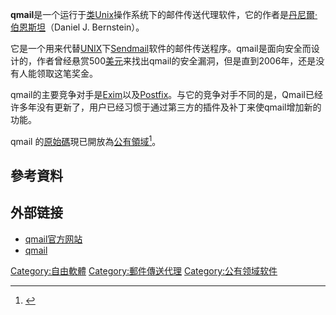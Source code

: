 {{lowercase|qmail}}
'''qmail'''是一个运行于[[类Unix|类Unix]]操作系统下的邮件传送代理软件，它的作者是[[丹尼爾·伯恩斯坦|丹尼爾·伯恩斯坦]]（Daniel J. Bernstein）。

它是一个用来代替[[UNIX|UNIX]]下[[Sendmail|Sendmail]]软件的邮件传送程序。qmail是面向安全而设计的，作者曾经悬赏500[[美元|美元]]来找出qmail的安全漏洞，但是直到2006年，还是没有人能领取这笔奖金。

qmail的主要竞争对手是[[Exim|Exim]]以及[[Postfix|Postfix]]。与它的竞争对手不同的是，Qmail已经许多年没有更新了，用户已经习惯于通过第三方的插件及补丁来使qmail增加新的功能。

qmail 的[[原始碼|原始碼]]現已開放為[[公有領域|公有領域]]<ref>{{Cite web |url=http://cr.yp.to/qmail/dist.html |title=存档副本 |accessdate=2007-12-03 |archive-date=2012-02-29 |archive-url=https://www.webcitation.org/65pFZGKy1?url=http://cr.yp.to/qmail/dist.html |dead-url=yes }}</ref>。

== 參考資料 ==
<references/>

== 外部链接 ==
* [http://cr.yp.to/qmail.html qmail官方网站]{{Wayback|url=http://cr.yp.to/qmail.html |date=20110309024657 }}
* [https://web.archive.org/web/20110107124427/http://qmail.org/ qmail]

{{Authority control}}
[[Category:自由軟體|Category:自由軟體]]
[[Category:郵件傳送代理|Category:郵件傳送代理]]
[[Category:公有领域软件|Category:公有领域软件]]